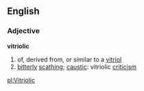 ==English==

===Adjective===
'''vitriolic'''

# of, derived from, or similar to a [[vitriol]]  
# [[bitterly]] [[scathing]]; [[caustic]]: vitriolic [[criticism]]

{{rfc}}

[[pl:Vitriolic]]